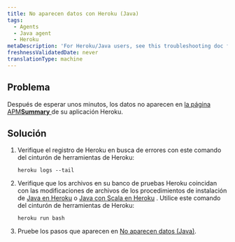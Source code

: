 ```yaml
---
title: No aparecen datos con Heroku (Java)
tags:
  - Agents
  - Java agent
  - Heroku
metaDescription: 'For Heroku/Java users, see this troubleshooting doc for installation problems'
freshnessValidatedDate: never
translationType: machine
---
```


## Problema

Después de esperar unos minutos, los datos no aparecen en [la página APM<DNT>**Summary**</DNT> ](/docs/apm/applications-menu/monitoring/apm-overview-page)de su aplicación Heroku.

## Solución

1. Verifique el registro de Heroku en busca de errores con este comando del cinturón de herramientas de Heroku:

   ```
   heroku logs --tail
   ```

2. Verifique que los archivos en su banco de pruebas Heroku coincidan con las modificaciones de archivos de los procedimientos de instalación de [Java en Heroku](/docs/agents/java-agent/heroku/java-agent-heroku) o [Java con Scala en Heroku](/docs/agents/java-agent/heroku/java-agent-scala-heroku) . Utilice este comando del cinturón de herramientas de Heroku:

   ```
   heroku run bash
   ```

3. Pruebe los pasos que aparecen en [No aparecen datos (Java)](/docs/agents/java-agent/troubleshooting/no-data-appears-java).
